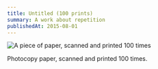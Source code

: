 ```yaml
---
title: Untitled (100 prints)
summary: A work about repetition
publishedAt: 2015-08-01
---
```


![A piece of paper, scanned and printed 100 times](/2015/print.jpg)

Photocopy paper, scanned and printed 100 times.
